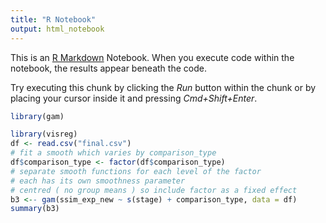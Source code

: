 ```yaml
---
title: "R Notebook"
output: html_notebook
---
```


This is an [R Markdown](http://rmarkdown.rstudio.com) Notebook. When you execute code within the notebook, the results appear beneath the code. 

Try executing this chunk by clicking the *Run* button within the chunk or by placing your cursor inside it and pressing *Cmd+Shift+Enter*. 

```r
library(gam)

library(visreg)
df <- read.csv("final.csv")
# fit a smooth which varies by comparison_type
df$comparison_type <- factor(df$comparison_type)
# separate smooth functions for each level of the factor 
# each has its own smoothness parameter 
# centred ( no group means ) so include factor as a fixed effect
b3 <-- gam(ssim_exp_new ~ s(stage) + comparison_type, data = df)
summary(b3)


```